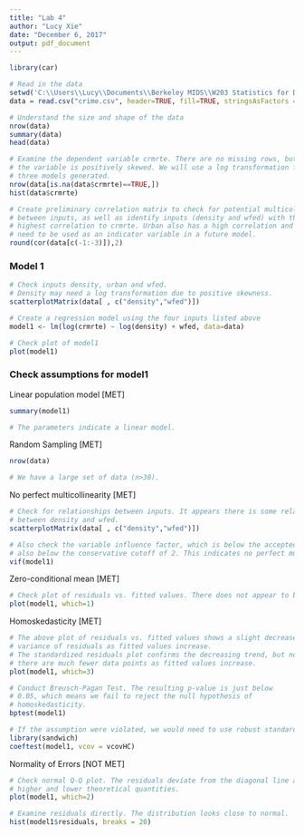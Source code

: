 ```yaml
---
title: "Lab 4"
author: "Lucy Xie"
date: "December 6, 2017"
output: pdf_document
---
```


 
```r
library(car)

# Read in the data
setwd('C:\\Users\\Lucy\\Documents\\Berkeley MIDS\\W203 Statistics for Data Science\\Lab 4')
data = read.csv("crime.csv", header=TRUE, fill=TRUE, stringsAsFactors = FALSE)

# Understand the size and shape of the data
nrow(data)
summary(data)
head(data)

# Examine the dependent variable crmrte. There are no missing rows, but
# the variable is positively skewed. We will use a log transformation for all
# three models generated.
nrow(data[is.na(data$crmrte)==TRUE,])
hist(data$crmrte)

# Create preliminary correlation matrix to check for potential multicollinearity
# between inputs, as well as identify inputs (density and wfed) with the 
# highest correlation to crmrte. Urban also has a high correlation and may
# need to be used as an indicator variable in a future model.
round(cor(data[c(-1:-3)]),2)

```

### Model 1

```r
# Check inputs density, urban and wfed.
# Density may need a log transformation due to positive skewness.
scatterplotMatrix(data[ , c("density","wfed")])

# Create a regression model using the four inputs listed above
model1 <- lm(log(crmrte) ~ log(density) + wfed, data=data)

# Check plot of model1
plot(model1)
```


### Check assumptions for model1

Linear population model [MET]
```r
summary(model1)

# The parameters indicate a linear model.
```

Random Sampling [MET]
```r
nrow(data)

# We have a large set of data (n>30).
```

No perfect multicollinearity [MET]
```r
# Check for relationships between inputs. It appears there is some relationship
# between density and wfed.
scatterplotMatrix(data[ , c("density","wfed")])

# Also check the variable influence factor, which is below the accepted cutoff of 4 and
# also below the conservative cutoff of 2. This indicates no perfect multicollinearity.
vif(model1)
```

Zero-conditional mean [MET]
```r
# Check plot of residuals vs. fitted values. There does not appear to be a trend.
plot(model1, which=1)

```

Homoskedasticity [MET]

```r
# The above plot of residuals vs. fitted values shows a slight decrease in the 
# variance of residuals as fitted values increase.
# The standardized residuals plot confirms the decreasing trend, but note that 
# there are much fewer data points as fitted values increase.
plot(model1, which=3)

# Conduct Breusch-Pagan Test. The resulting p-value is just below
# 0.05, which means we fail to reject the null hypothesis of
# homoskedasticity.
bptest(model1)

# If the assumption were violated, we would need to use robust standard errors.
library(sandwich)
coeftest(model1, vcov = vcovHC)

```

Normality of Errors [NOT MET]

```r
# Check normal Q-Q plot. The residuals deviate from the diagonal line at 
# higher and lower theoretical quantities.
plot(model1, which=2)

# Examine residuals directly. The distribution looks close to normal.
hist(model1$residuals, breaks = 20)

```

